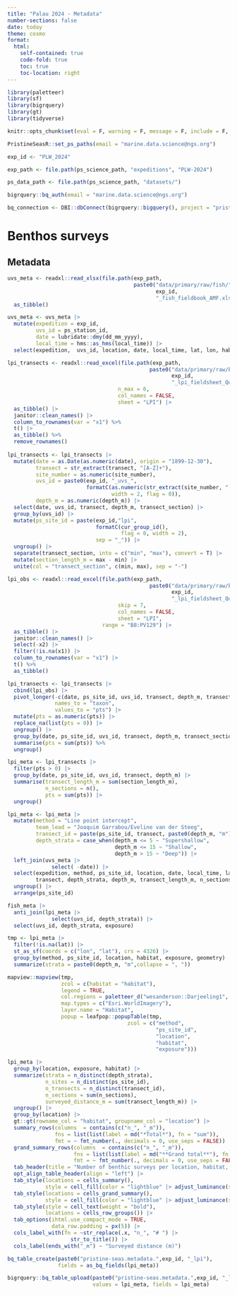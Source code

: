 ```yaml
---
title: "Palau 2024 - Metadata"
number-sections: false
date: today
theme: cosmo
format: 
  html:
    self-contained: true
    code-fold: true
    toc: true
    toc-location: right
---
```


```r
library(paletteer)
library(sf)
library(bigrquery)
library(gt)
library(tidyverse)

knitr::opts_chunk$set(eval = F, warning = F, message = F, include = F, echo = F)

PristineSeasR::set_ps_paths(email = "marine.data.science@ngs.org")

exp_id <- "PLW_2024"

exp_path <- file.path(ps_science_path, "expeditions", "PLW-2024")

ps_data_path <- file.path(ps_science_path, "datasets/")

bigrquery::bq_auth(email = "marine.data.science@ngs.org")

bq_connection <- DBI::dbConnect(bigrquery::bigquery(), project = "pristine-seas")
```

# Benthos surveys

## Metadata

```r
uvs_meta <- readxl::read_xlsx(file.path(exp_path, 
                                        paste0("data/primary/raw/fish/",
                                               exp_id,
                                               "_fish_fieldbook_AMF.xlsx"))) |> 
  as_tibble()

uvs_meta <- uvs_meta |> 
  mutate(expedition = exp_id, 
         uvs_id = ps_station_id,
         date = lubridate::dmy(dd_mm_yyyy),
         local_time = hms::as_hms(local_time)) |> 
  select(expedition,  uvs_id, location, date, local_time, lat, lon, habitat, exposure, alternative_site_id, everything(), -dd_mm_yyyy, -sand_number, -sand_m, -ps_station_id, -team_lead)
```

```r
lpi_transects <- readxl::read_excel(file.path(exp_path, 
                                             paste0("data/primary/raw/benthos/",
                                                    exp_id,
                                                    "_lpi_fieldsheet_Quim_final.xlsx")),
                                   n_max = 6, 
                                   col_names = FALSE, 
                                   sheet = "LPI") |> 
  as_tibble() |> 
  janitor::clean_names() |> 
  column_to_rownames(var = "x1") %>% 
  t() |> 
  as_tibble() %>% 
  remove_rownames() 
 
lpi_transects <- lpi_transects |> 
  mutate(date = as.Date(as.numeric(date), origin = "1899-12-30"),
         transect = str_extract(transect, "[A-Z]+"),
         site_number = as.numeric(site_number),
         uvs_id = paste0(exp_id, "_uvs_",
                         formatC(as.numeric(str_extract(site_number, "[0-9]+")), 
                                 width = 2, flag = 0)),
         depth_m = as.numeric(depth_m)) |> 
  select(date, uvs_id, transect, depth_m, transect_section) |> 
  group_by(uvs_id) |> 
  mutate(ps_site_id = paste(exp_id,"lpi",
                            formatC(cur_group_id(), 
                                    flag = 0, width = 2),
                            sep = "_")) |> 
  ungroup() |> 
  separate(transect_section, into = c("min", "max"), convert = T) |> 
  mutate(section_length_m = max - min) |> 
  unite(col = "transect_section", c(min, max), sep = "-") 

lpi_obs <- readxl::read_excel(file.path(exp_path, 
                                             paste0("data/primary/raw/benthos/",
                                                    exp_id,
                                                    "_lpi_fieldsheet_Quim_final.xlsx")),
                                   skip = 7, 
                                   col_names = FALSE, 
                                   sheet = "LPI",
                              range = "B8:PV129") |> 
  as_tibble() |> 
  janitor::clean_names() |> 
  select(-x2) |> 
  filter(!is.na(x1)) |> 
  column_to_rownames(var = "x1") |> 
  t() %>% 
  as_tibble()

lpi_transects <- lpi_transects |> 
  cbind(lpi_obs) |> 
  pivot_longer(-c(date, ps_site_id, uvs_id, transect, depth_m, transect_section, section_length_m), 
               names_to = "taxon", 
               values_to = "pts") |>
  mutate(pts = as.numeric(pts)) |>
  replace_na(list(pts = 0)) |> 
  ungroup() |> 
  group_by(date, ps_site_id, uvs_id, transect, depth_m, transect_section, section_length_m) %>% 
  summarise(pts = sum(pts)) %>% 
  ungroup()

lpi_meta <- lpi_transects |> 
  filter(pts > 0) |> 
  group_by(date, ps_site_id, uvs_id, transect, depth_m) |> 
  summarise(transect_length_m = sum(section_length_m),
            n_sections = n(),
            pts = sum(pts)) |>
  ungroup()

lpi_meta <- lpi_meta |> 
  mutate(method = "Line point intercept",
         team_lead = "Joaquim Garrabou/Eveline van der Steeg",
         transect_id = paste(ps_site_id, transect, paste0(depth_m, "m"), sep = "_"),
         depth_strata = case_when(depth_m <= 5 ~ "Supershallow",
                                  depth_m <= 15 ~ "Shallow",
                                  depth_m > 15 ~ "Deep")) |> 
  left_join(uvs_meta |> 
              select( -date)) |> 
  select(expedition, method, ps_site_id, location, date, local_time, lat, lon, habitat, exposure, transect_id, 
         transect, depth_strata, depth_m, transect_length_m, n_sections, pts, uvs_id , alternative_site_id, diver = team_lead) |>
  ungroup() |> 
  arrange(ps_site_id)
```

```r
fish_meta |> 
  anti_join(lpi_meta |> 
              select(uvs_id, depth_strata)) |> 
  select(uvs_id, depth_strata, exposure)
```

```r
tmp <- lpi_meta |> 
  filter(!is.na(lat)) |> 
  st_as_sf(coords = c("lon", "lat"), crs = 4326) |> 
  group_by(method, ps_site_id, location, habitat, exposure, geometry) |> 
  summarize(strata = paste0(depth_m, "m",collapse = ", "))

mapview::mapview(tmp,
                 zcol = c(habitat = "habitat"), 
                 legend = TRUE,
                 col.regions = paletteer_d("wesanderson::Darjeeling1", 3),
                 map.types = c("Esri.WorldImagery"),
                 layer.name = "Habitat",
                 popup = leafpop::popupTable(tmp,
                                      zcol = c("method",
                                               "ps_site_id",
                                               "location",
                                               "habitat",
                                               "exposure")))
```

```r
lpi_meta |> 
  group_by(location, exposure, habitat) |> 
  summarize(strata = n_distinct(depth_strata),
            n_sites = n_distinct(ps_site_id),
            n_transects = n_distinct(transect_id),
            n_sections = sum(n_sections),
            surveyed_distance_m = sum(transect_length_m)) |> 
  ungroup() |> 
  group_by(location) |> 
  gt::gt(rowname_col = "habitat", groupname_col = "location") |> 
  summary_rows(columns  = contains(c("n_", "_m")),
               fns = list(list(label = md("*Total*"), fn = "sum")),
               fmt = ~ fmt_number(., decimals = 0, use_seps = FALSE)) |> 
  grand_summary_rows(columns  = contains(c("n_", "_m")),
                     fns = list(list(label = md("**Grand total**"), fn = "sum")),
                     fmt = ~ fmt_number(., decimals = 0, use_seps = FALSE)) |> 
  tab_header(title = "Number of benthic surveys per location, habitat, and exposure") |>
  opt_align_table_header(align = "left") |> 
  tab_style(locations = cells_summary(),
            style = cell_fill(color = "lightblue" |> adjust_luminance(steps = +1))) |> 
  tab_style(locations = cells_grand_summary(),
            style = cell_fill(color = "lightblue" |> adjust_luminance(steps = +2))) |> 
  tab_style(style = cell_text(weight = "bold"),
            locations = cells_row_groups()) |> 
  tab_options(ihtml.use_compact_mode = TRUE,
              data_row.padding = px(5)) |> 
  cols_label_with(fn = ~str_replace(.x, "n_", "# ") |> 
                    str_to_title()) |> 
  cols_label(ends_with("_m") ~ "Surveyed distance (m)")
```

```r
bq_table_create(paste0("pristine-seas.metadata.",exp_id, "_lpi"), 
                fields = as_bq_fields(lpi_meta))

bigrquery::bq_table_upload(paste0("pristine-seas.metadata.",exp_id, "_lpi"), 
                           values = lpi_meta, fields = lpi_meta)
```

